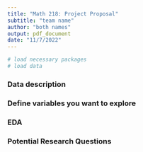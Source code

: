 ```yaml
---
title: "Math 218: Project Proposal"
subtitle: "team name"
author: "both names"
output: pdf_document
date: "11/7/2022"
---
```


```r
# load necessary packages
# load data
```

### Data description

### Define variables you want to explore

### EDA

### Potential Research Questions